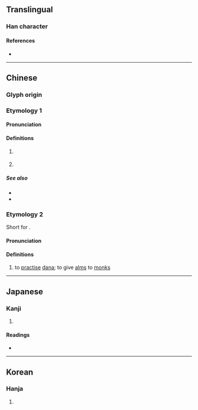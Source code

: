 {{character info/new}}
==Translingual==

===Han character===
{{Han char|rn=30|rad=口|as=16|sn=19|four=66010|canj=RYDU|ids=⿰口親}}

====References====
* {{Han ref|kx=0213.340|dkj=04561|dj=0436.130|hdz=10703.100|uh=56AB|ud=22187|bh=F1F0|bd=61936}}

----

==Chinese==

===Glyph origin===
{{Han etym}}

===Etymology 1===
{{zh-forms|alt=親}}

====Pronunciation====
{{zh-pron
|c=can1
|cat=part
}}

====Definitions====
{{zh-hanzi}} {{tlb|zh|Cantonese}}

# {{n-g|Used after a verb to indicate a [[negative]] [[consequence]].}}{{attention|zh|aspect marker?}}
#: {{zh-x|哽{kang2}嚫|to choke|C}}
#: {{zh-x|畀 人 打嚫|to be hit|C}}
#: {{zh-x|跌嚫|to trip and hurt oneself|C}}
#: {{zh-x|凍嚫|to catch a cold|C}}
# {{n-g|Used after a verb and with {{zh-l|*都}} to indicate every time the action occurs.}}
#: {{zh-x|打 嚫 畀 佢 都 唔 接電話{waa6-2}|'''Every time''' I call him, he doesn't pick up the phone.|C}}
{{attention|zh|are these two senses related?}}

=====See also=====
* {{zh-l|傷}}
* {{zh-l|到}}

===Etymology 2===
{{zh-forms|alt=儭,䞋}}
Short for {{zh-l|達嚫}}.

====Pronunciation====
{{zh-pron
|m=chèn
|c=can3
|mc=y
|oc=y
|cat=v
}}

====Definitions====
{{zh-hanzi}}

# {{lb|zh|Buddhism}} to [[practise]] [[dana]]; to give [[alms]] to [[monk]]s

----

==Japanese==

===Kanji===
{{ja-kanji|grade=|rs=口16}}

# {{rfdef|ja|sort=口16}}

====Readings====
* {{ja-readings|on=[[しん]] (shin)|kun=[[ほどこす]] (hodokosu)}}

----

==Korean==

===Hanja===
{{ko-hanja|hangeul=친|rv=chin|mr=ch'in}}

# {{rfdef|ko|sort=口16}}